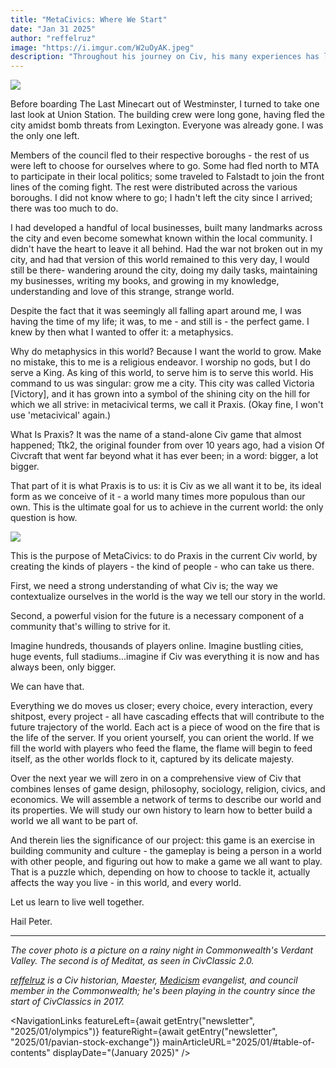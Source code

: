 ```yaml
---
title: "MetaCivics: Where We Start"
date: "Jan 31 2025"
author: "reffelruz"
image: "https://i.imgur.com/W2uOyAK.jpeg"
description: "Throughout his journey on Civ, his many experiences has led his core philosophy. This is where it starts."
---
```


![](https://i.imgur.com/W2uOyAK.jpeg)

Before boarding The Last Minecart out of Westminster, I turned to take one last look at Union Station. The building crew were long gone, having fled the city amidst bomb threats from Lexington. Everyone was already gone. I was the only one left.

Members of the council fled to their respective boroughs - the rest of us were left to choose for ourselves where to go. Some had fled north to MTA to participate in their local politics; some traveled to Falstadt to join the front lines of the coming fight. The rest were distributed across the various boroughs. I did not know where to go; I hadn't left the city since I arrived; there was too much to do.

I had developed a handful of local businesses, built many landmarks across the city and even become somewhat known within the local community. I didn't have the heart to leave it all behind. Had the war not broken out in my city, and had that version of this world remained to this very day, I would still be there-  wandering around the city, doing my daily tasks, maintaining my businesses, writing my books, and growing in my knowledge, understanding and love of this strange, strange world.

Despite the fact that it was seemingly all falling apart around me, I was having the time of my life; it was, to me - and still is - the perfect game. I knew by then what I wanted to offer it: a metaphysics.

Why do metaphysics in this world? Because I want the world to grow. Make no mistake, this to me is a religious endeavor. I worship no gods, but I do serve a King. As king of this world, to serve him is to serve this world. His command to us was singular: grow me a city. This city was called Victoria [Victory], and it has grown into a symbol of the shining city on the hill for which we all strive: in metacivical  terms, we call it Praxis. (Okay fine, I won't use 'metacivical' again.)

What Is Praxis? It was the name of a stand-alone Civ game that almost happened; Ttk2, the original founder from over 10 years ago, had a vision Of Civcraft that went far beyond what it has ever been; in a word: bigger, a lot bigger.

That part of it is what Praxis is to us: it is Civ as we all want it to be, its ideal form as we conceive of it - a world many times more populous than our own. This is the ultimate goal for us to achieve in the current world: the only question is how.

![](https://static.wikitide.net/civwikiwiki/f/fd/MeditatNew.png)

This is the purpose of MetaCivics: to do Praxis in the current Civ world, by creating the kinds of players - the kind of people - who can take us there.

First, we need a strong understanding of what Civ is; the way we contextualize ourselves in the world is the way we tell our story in the world.

Second, a powerful vision for the future is a necessary component of a community that's willing to strive for it.

Imagine hundreds, thousands of players online. Imagine bustling cities, huge events, full stadiums...imagine if Civ was everything it is now and has always been, only bigger.

We can have that.

Everything we do moves us closer; every choice, every interaction, every shitpost, every project - all have cascading effects that will contribute to the future trajectory of the world. Each act is a piece of wood on the fire that is the life of the server. If you orient yourself, you can orient the world. If we fill the world with players who feed the flame, the flame will begin to feed itself, as the other worlds flock to it, captured by its delicate majesty.

Over the next year we will zero in on a comprehensive view of Civ that combines lenses of game design, philosophy, sociology, religion, civics, and economics. We will assemble a network of terms to describe our world and its properties. We will study our own history to learn how to better build a world we all want to be part of.

And therein lies the significance of our project: this game is an exercise in building community and culture - the gameplay is being a person in a world with other people, and figuring out how to make a game we all want to play. That is a puzzle which, depending on how to choose to tackle it, actually affects the way you live - in this world, and every world.

Let us learn to live well together.

Hail Peter.

---

*The cover photo is a picture on a rainy night in Commonwealth's Verdant Valley. The second is of Meditat, as seen in CivClassic 2.0.*

*[reffelruz](https://civwiki.org/wiki/reffelruz) is a Civ historian, Maester, [Medicism](https://civwiki.org/wiki/Medicism) evangelist, and council member in the Commonwealth; he's been playing in the country since the start of CivClassics in 2017.*

<NavigationLinks
  featureLeft={await getEntry("newsletter", "2025/01/olympics")}
  featureRight={await getEntry("newsletter", "2025/01/pavian-stock-exchange")}
  mainArticleURL="2025/01/#table-of-contents"
  displayDate="(January 2025)"
/>